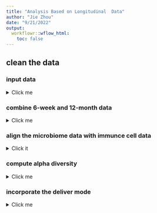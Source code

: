 ```yaml
---
title: "Analysis Based on Longitudinal  Data"
author: "Jie Zhou"
date: "9/21/2022"
output:  
  workflowr::wflow_html:
    toc: false
---
```




## clean the data


### input data

<details>
<summary> Click me </summary>
```r
confounder=read.csv("//dartfs-hpc.dartmouth.edu/rc/lab/M/MRKepistor7/collab/JieZhou/SourceFiles/req19jul2019_ym_06jul2020.csv")
linkage=read.csv("//dartfs-hpc.dartmouth.edu/rc/lab/M/MRKepistor7/collab/JieZhou/SourceFiles/MBLID_linkage.csv")
```



```r
load("C:/Users/Jie Zhou/Documents/paper02052022/immune cell study/Immunue_Cell_Study/data/inputdataMZILN.Rdata")
##6-week data
data6w=genusdata.nozeros
#12-month data
data12m=readRDS(file="C:/Users/Jie Zhou/Documents/paper02052022/immune cell study/Immunue_Cell_Study/data/SILVAtaxtab_G_12M.RDS")[1:272,]
#crosswalk data
crosswalk=read.csv(file="C:/Users/Jie Zhou/Documents/paper02052022/immune cell study/Immunue_Cell_Study/data/NHBCSreq19SEP2018ym_deided.csv",header = T)[,c(1,2)]
#mblid for 6-week data,remove the trailing whitespace from the row names
mblid6w=trimws(rownames(genusdata.nozeros))
#mblid for 12-month data,remove the trailing whitespace from the row names
mblid12m=trimws(rownames(data12m))[1:272]
#mblid in crosswalk file
mblid=trimws(crosswalk$mblid)
#id6w=substring(rownames(genusdata.nozeros),3,8)
#id12m=substring(rownames(data12M),3,8)
#genus12mdata=data.frame()
subject6w=rep(0,length(mblid6w))
subject12m=rep(0,length(mblid12m))
for (i in 1:length(mblid6w)) {
  index1=which(mblid==mblid6w[i])
  if (length(index1)==1)  {
    subject6w[i]=crosswalk$subject_id[index1]
  }else{
      subject6w[i]=NA
  }
}
data6w=cbind(subject6w,6,data6w)
df.bcelladj6w=cbind(subject6w,df.bcelladj)
df.cd4tadj6w=cbind(subject6w,df.cd4tadj)
df.cd8tadj6w=cbind(subject6w,df.cd8tadj)
df.granadj6w=cbind(subject6w,df.granadj)
df.nrbcadj6w=cbind(subject6w,df.nrbcadj)
df.nkadj6w=cbind(subject6w,df.nkadj)
df.monoadj6w=cbind(subject6w,df.monoadj)
df.cd8tcd4tadj6w=cbind(subject6w,df.cd8tcd4tadj)
for (i in 1:length(subject12m)) {
  index2=which(mblid==mblid12m[i])
  if (length(index2)==1)  {
    subject12m[i]=crosswalk$subject_id[index2]
  }else{
    subject12m[i]=i
  }
}
data12m=cbind(subject12m,12,data12m)
```

</details>


### combine 6-week and 12-month data
<details>
<summary> Click me </summary>


```r
colnames(data6w)[1:2]=c("subject","time")
colnames(data12m)[1:2]=c("subject","time")
name6w=colnames(data6w)[-c(1,2)]
name12m=colnames(data12m)[-c(1,2)]
jointname=unique(c(name6w, name12m))
n1=nrow(data6w)
n2=nrow(data12m)
data6w_swell=data.frame(matrix(nrow = n1,ncol = length(jointname)))
data12m_swell=data.frame(matrix(nrow = n2,ncol = length(jointname)))
for (j in 1:length(jointname)) {
  index1=which(name6w==jointname[j])
  index2=which(name12m==jointname[j])
  if (length(index1)==1){
    data6w_swell[,j]=data6w[,index1+2]
  }else{
    data6w_swell[,j]=0  
  }
  if (length(index2)==1){
    data12m_swell[,j]=data12m[,index2+2]
  }else{
    data12m_swell[,j]=0  
  }
}
data6w_swell=cbind(data6w$subject,data6w$time, data6w_swell)
rownames(data6w_swell)=rownames(data6w)
colnames(data6w_swell)=c("subject","time",jointname)
data12m_swell=cbind(data12m$subject,data12m$time, data12m_swell)
rownames(data12m_swell)=rownames(data12m)
colnames(data12m_swell)=c("subject","time",jointname)
data6w12m=rbind(data6w_swell,data12m_swell)
#which(apply(data6w12m[,-c(1,2)], 2, sum)==0)
data6w12m=data6w12m[,-207]
index=order(data6w12m$subject,data6w12m$time)
data6w12m=data6w12m[index,]
save(data6w12m,file = "data6w12m.Rdata")
```
</details>

### align the microbiome data with immunce cell data
<details>
<summary> Click it </summary>


```r
overlap=intersect(data6w_swell$subject,data12m_swell$subject)
##overlapping data
data12msub=data.frame()
df.bcelladj_o=data.frame()
df.cd4tadj_o=data.frame()
df.cd8tadj_o=data.frame()
df.cd8tcd4tadj_o=data.frame()
df.monoadj_o=data.frame()
df.nkadj_o=data.frame()
df.nrbcadj_o=data.frame()
df.granadj_o=data.frame()
for (i in 1:length(overlap)) {
  index1=which(data12m_swell$subject==overlap[i])
  a=data12m_swell[index1,]
  data12msub=rbind(data12msub,a)
  
  index1=which(df.bcelladj6w$subject6w==overlap[i])
  a=df.bcelladj6w[index1,]
  df.bcelladj_o=rbind(df.bcelladj_o,a)
 

  a=df.cd4tadj6w[index1,]
  df.cd4tadj_o=rbind(df.cd4tadj_o,a)

  a=df.cd8tadj6w[index1,]
  df.cd8tadj_o=rbind(df.cd8tadj_o,a)
 
  a=df.cd8tcd4tadj6w[index1,]
  df.cd8tcd4tadj_o=rbind(df.cd8tcd4tadj_o,a)
  
  
  a=df.monoadj6w[index1,]
  df.monoadj_o=rbind(df.monoadj_o,a)

  a=df.nkadj6w[index1,]
  df.nkadj_o=rbind(df.nkadj_o,a)

  a=df.nrbcadj6w[index1,]
  df.nrbcadj_o=rbind(df.nrbcadj_o,a)

  a=df.granadj6w[index1,]
  df.granadj_o=rbind(df.granadj_o,a)
}
longidata=rbind(data6w_swell,data12msub)
longibcell=rbind(df.bcelladj6w,df.bcelladj_o)
longicd4=rbind(df.cd4tadj6w,df.cd4tadj_o)
longicd8=rbind(df.cd8tadj6w, df.cd8tadj_o)
longicd8cd4=rbind(df.cd8tcd4tadj6w,df.cd8tcd4tadj_o)
longimono=rbind(df.monoadj6w,df.monoadj_o)
longink=rbind(df.nkadj6w,df.nkadj_o)
longinrbc=rbind(df.nrbcadj6w,df.nrbcadj_o)
longigran=rbind(df.granadj6w,df.granadj_o)
```
</details>


### compute alpha diversity 
<details>
<summary> Click me </summary>

```r
library(vegan)
index=order(longidata[,1],longidata[,2])
longidata=longidata[index,]
alpha6w=diversity(data6w_swell[,-c(1,2)],index = "shannon")
alpha12m=diversity(data12msub[,-c(1,2)],index = "shannon")
alpha=diversity(longidata[,-c(1,2)],index = "shannon")
longibcell=cbind(longibcell[index,],alpha)
longicd4=cbind(longicd4[index,],alpha)
longicd8=cbind(longicd8[index,],alpha)
longicd8cd4=cbind(longicd8cd4[index,],alpha)
longigran=cbind(longigran[index,],alpha)
longimono=cbind(longimono[index,],alpha)
longink=cbind(longink[index,],alpha)
longinrbc=cbind(longinrbc[index,],alpha)
```

</details>

### incorporate the deliver mode

<details>
<summary> Click me </summary>

```r
exmblid=rownames(longidata)
deliver=c()
for (i in 1:length(exmblid)) {
  index2=which(linkage[,2]==exmblid[i])
  unq_id=linkage[index2,1]
  index3=which(confounder[,1]==unq_id)
  a=confounder$deliverytype[index3]
  deliver=c(deliver,a)
}
```



```r
longibcell=cbind(longibcell,deliver)
longicd4=cbind(longicd4,deliver)
longicd8=cbind(longicd8,deliver)
longimono=cbind(longimono,deliver)
longink=cbind(longink,deliver)
longinrbc=cbind(longinrbc,deliver)
longigran=cbind(longigran,deliver)
```







```r
ss=df.granadj6w$subject6w
dd=c()
for (i in 1:73) {
  index=which(longibcell$subject6w==ss[i])[1]
  dd=c(dd,longibcell$deliver[index])
}

```

<\details>

```r
library(gee)
```




## Regression analysis

###  Microbes associated with Bcell: FDR=0.1
<details>
<summary> Click me </summary>

```r
options(warn = 2)
m=ncol(longidata)-2
n=nrow(longidata)
name=colnames(longidata)[-c(1,2)]
microbe=c()                            
rrbcell=data.frame()
for (k in 1:m) {
  y1=longidata[,k+2]
  y2=apply(longidata[,-c(1,2,k+2)],1,sum)
  fm=try({gee(cbind(y1,y2)~bcell + bbymale + enrollment_age + imrbthwghtg_all +gestage_all+evercigpreg+alpha+deliver ,id=subject6w, data=longibcell,family="binomial",corstr="exchangeable")},silent = T)
  if (inherits(fm,"try-error")){
    next()
  }else{
    fm=gee(cbind(y1,y2)~bcell + bbymale + enrollment_age + imrbthwghtg_all +gestage_all+evercigpreg+alpha+deliver ,id=subject6w, data=longibcell,family="binomial",corstr="exchangeable")   
   a=summary(fm)
   r1=a$coefficients[2,1]
   r2=2*(1-pnorm(abs(a$coefficients[2,5])))
   r3= c(r1-1.96*a$coefficients[2,4],r1+ 1.96*a$coefficients[2,4])
   rr=c(r1,r2,r3)
   microbe=c(microbe,name[k])
    rrbcell=rbind(rrbcell,rr)
     }

}
colnames(rrbcell)=c("coef","pvalue","lower","upper")
fdr=p.adjust(rrbcell[,2],method = "BH")
rrbcell=data.frame(microbe,rrbcell,fdr)
rrbcell=rrbcell[order(rrbcell[,3]),]
rrbcellfdr=rrbcell[which(rrbcell[,6]<0.3),]
```


```r
rrbcellfdr
```
</details>








###  Microbes associated with CD4: FDR=0.1
<details>
<summary> Click me </summary>
```r
options(warn = 2)
m=ncol(longidata)-2
n=nrow(longidata)
name=colnames(longidata)[-c(1,2)]
microbe=c()                            
rrbcell=data.frame()
for (k in 1:m) {
  y1=longidata[,k+2]
  y2=apply(longidata[,-c(1,2,k+2)],1,sum)
  fm=try({gee(cbind(y1,y2)~cd4t + bbymale + enrollment_age + imrbthwghtg_all +gestage_all+evercigpreg+alpha+deliver ,id=subject6w, data=longicd4t,family="binomial",corstr="exchangeable")},silent = T)
  if (inherits(fm,"try-error")){
    print(k)
    next()
  }else{
    fm=gee(cbind(y1,y2)~cd4t + bbymale + enrollment_age + imrbthwghtg_all +gestage_all+evercigpreg+alpha+deliver ,id=subject6w, data=longicd4t,family="binomial",corstr="exchangeable")   
   a=summary(fm)
   r1=a$coefficients[2,1]
   r2=2*(1-pnorm(abs(a$coefficients[2,5])))
   r3= c(r1-1.96*a$coefficients[2,4],r1+ 1.96*a$coefficients[2,4])
   rr=c(r1,r2,r3)
   microbe=c(microbe,name[k])
    rrbcell=rbind(rrbcell,rr)
     }

}
```
For CD4, GEE method does not yield any significant results.
</details>




###  Microbes associated with CD8: FDR=0.1
<details>
<summary> Click me </summary>

```r
options(warn = 2)
m=ncol(longidata)-2
n=nrow(longidata)
name=colnames(longidata)[-c(1,2)]
microbe=c()                            
rrbcell=data.frame()
for (k in 1:m) {
  y1=longidata[,k+2]
  y2=apply(longidata[,-c(1,2,k+2)],1,sum)
  fm=try({gee(cbind(y1,y2)~cd8t + bbymale + enrollment_age + imrbthwghtg_all +gestage_all+evercigpreg+alpha+deliver ,id=subject6w, data=longicd8t,family="binomial",corstr="exchangeable")},silent = T)
  if (inherits(fm,"try-error")){
    print(k)
    next()
  }else{
    fm=gee(cbind(y1,y2)~cd8t + bbymale + enrollment_age + imrbthwghtg_all +gestage_all+evercigpreg+alpha+deliver ,id=subject6w, data=longicd8t,family="binomial",corstr="exchangeable")   
   a=summary(fm)
   r1=a$coefficients[2,1]
   r2=2*(1-pnorm(abs(a$coefficients[2,5])))
   r3= c(r1-1.96*a$coefficients[2,4],r1+ 1.96*a$coefficients[2,4])
   rr=c(r1,r2,r3)
   microbe=c(microbe,name[k])
    rrbcell=rbind(rrbcell,rr)
     }

}

```

For CD8, GEE method does not yield any significant results. 
<\details>


###  Microbes associated with Mono: FDR=0.1
<details> 
<summary> Click me </summary>

```r
options(warn = 2)
m=ncol(longidata)-2
n=nrow(longidata)
name=colnames(longidata)[-c(1,2)]
microbe=c()                            
rrbcell=data.frame()
for (k in 1:m) {
  y1=longidata[,k+2]
  y2=apply(longidata[,-c(1,2,k+2)],1,sum)
  fm=try({gee(cbind(y1,y2)~mono + bbymale + enrollment_age + imrbthwghtg_all +gestage_all+evercigpreg+alpha+deliver ,id=subject6w, data=longimono,family="binomial",corstr="exchangeable")},silent = T)
  if (inherits(fm,"try-error")){
    next()
  }else{
    fm=gee(cbind(y1,y2)~mono + bbymale + enrollment_age + imrbthwghtg_all +gestage_all+evercigpreg+alpha+deliver ,id=subject6w, data=longimono,family="binomial",corstr="exchangeable")   
   a=summary(fm)
   r1=a$coefficients[2,1]
   r2=2*(1-pnorm(abs(a$coefficients[2,5])))
   r3= c(r1-1.96*a$coefficients[2,4],r1+ 1.96*a$coefficients[2,4])
   rr=c(r1,r2,r3)
   microbe=c(microbe,name[k])
    rrbcell=rbind(rrbcell,rr)
     }

}
colnames(rrbcell)=c("coef","pvalue","lower","upper")
fdr=p.adjust(rrbcell[,2],method = "BH")
rrbcell=data.frame(microbe,rrbcell,fdr)
rrbcell=rrbcell[order(rrbcell[,3]),]
rrbcellfdr=rrbcell[which(rrbcell[,6]<0.4),]
```

```r
rrbcellfdr
```

</details>

###  Microbes associated with NK: FDR=0.1
<details>
<summary> Click me </summary>
```r
options(warn = 2)
m=ncol(longidata)-2
n=nrow(longidata)
name=colnames(longidata)[-c(1,2)]
microbe=c()                            
rrbcell=data.frame()
for (k in 1:m) {
  y1=longidata[,k+2]
  y2=apply(longidata[,-c(1,2,k+2)],1,sum)
  fm=try({gee(cbind(y1,y2)~nk + bbymale + enrollment_age + imrbthwghtg_all +gestage_all+evercigpreg+alpha+deliver ,id=subject6w, data=longink,family="binomial",corstr="exchangeable")},silent = T)
  if (inherits(fm,"try-error")){
    next()
  }else{
    fm=gee(cbind(y1,y2)~nk + bbymale + enrollment_age + imrbthwghtg_all +gestage_all+evercigpreg+alpha+deliver ,id=subject6w, data=longink,family="binomial",corstr="exchangeable")   
   a=summary(fm)
   r1=a$coefficients[2,1]
   r2=2*(1-pnorm(abs(a$coefficients[2,5])))
   r3= c(r1-1.96*a$coefficients[2,4],r1+ 1.96*a$coefficients[2,4])
   rr=c(r1,r2,r3)
   microbe=c(microbe,name[k])
    rrbcell=rbind(rrbcell,rr)
     }

}
colnames(rrbcell)=c("coef","pvalue","lower","upper")
fdr=p.adjust(rrbcell[,2],method = "BH")
rrbcell=data.frame(microbe,rrbcell,fdr)
rrbcell=rrbcell[order(rrbcell[,3]),]
rrbcellfdr=rrbcell[which(rrbcell[,6]<0.3),]
```

```r
rrbcellfdr
```

</details>

###  Microbes associated with NRBC: FDR=0.1
<details>
<summary> Click me </summary>

```r
options(warn = 2)
m=ncol(longidata)-2
n=nrow(longidata)
name=colnames(longidata)[-c(1,2)]
microbe=c()                            
rrbcell=data.frame()
for (k in 1:m) {
  y1=longidata[,k+2]
  y2=apply(longidata[,-c(1,2,k+2)],1,sum)
  fm=try({gee(cbind(y1,y2)~nrbc + bbymale + enrollment_age + imrbthwghtg_all +gestage_all+evercigpreg+alpha+deliver ,id=subject6w, data=longinrbc,family="binomial",corstr="exchangeable")},silent = T)
  if (inherits(fm,"try-error")){
    next()
  }else{
    fm=gee(cbind(y1,y2)~nrbc + bbymale + enrollment_age + imrbthwghtg_all +gestage_all+evercigpreg+alpha+deliver ,id=subject6w, data=longinrbc,family="binomial",corstr="exchangeable")   
   a=summary(fm)
   r1=a$coefficients[2,1]
   r2=2*(1-pnorm(abs(a$coefficients[2,5])))
   r3= c(r1-1.96*a$coefficients[2,4],r1+ 1.96*a$coefficients[2,4])
   rr=c(r1,r2,r3)
   microbe=c(microbe,name[k])
    rrbcell=rbind(rrbcell,rr)
     }

}
colnames(rrbcell)=c("coef","pvalue","lower","upper")
fdr=round(p.adjust(rrbcell[,2],method = "BH"),3)
rrbcell=data.frame(microbe,rrbcell,fdr)
rrbcell=rrbcell[order(rrbcell[,3]),]
rrbcellfdr=rrbcell[which(rrbcell[,6]<0.3),]
```

```r
rrbcellfdr
```
</details>


###  Microbes associated with Gran: FDR=0.1
<details>
<summary> Click me </summary>

```r
options(warn = 2)
m=ncol(longidata)-2
n=nrow(longidata)
name=colnames(longidata)[-c(1,2)]
microbe=c()                            
rrbcell=data.frame()
for (k in 1:m) {
  y1=longidata[,k+2]
  y2=apply(longidata[,-c(1,2,k+2)],1,sum)
  fm=try({gee(cbind(y1,y2)~gran + bbymale + enrollment_age + imrbthwghtg_all +gestage_all+evercigpreg+alpha+deliver ,id=subject6w, data=longigran,family="binomial",corstr="exchangeable")},silent = T)
  if (inherits(fm,"try-error")){
    next()
  }else{
    fm=gee(cbind(y1,y2)~gran + bbymale + enrollment_age + imrbthwghtg_all +gestage_all+evercigpreg+alpha+deliver ,id=subject6w, data=longigran,family="binomial",corstr="exchangeable")   
   a=summary(fm)
   r1=a$coefficients[2,1]
   r2=2*(1-pnorm(abs(a$coefficients[2,5])))
   r3= c(r1-1.96*a$coefficients[2,4],r1+ 1.96*a$coefficients[2,4])
   rr=round(c(r1,r2,r3),3)
   microbe=c(microbe,name[k])
    rrbcell=rbind(rrbcell,rr)
     }

}
colnames(rrbcell)=c("coef","pvalue","lower","upper")
fdr=round(p.adjust(rrbcell[,2],method = "BH"),3)
rrbcell=data.frame(microbe,rrbcell,fdr)
rrbcell=rrbcell[order(rrbcell[,3]),]
rrbcellfdr=rrbcell[which(rrbcell[,6]<0.4),]
```
```r
rrbcellfdr
```

<\details>

